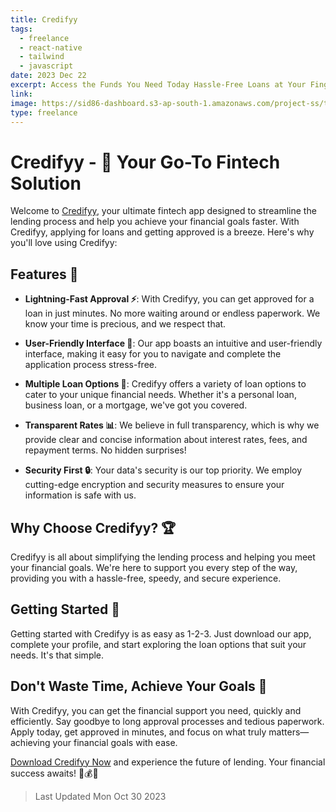 ```yaml
---
title: Credifyy
tags:
  - freelance
  - react-native
  - tailwind
  - javascript
date: 2023 Dec 22
excerpt: Access the Funds You Need Today Hassle-Free Loans at Your Fingertips
link:
image: https://sid86-dashboard.s3-ap-south-1.amazonaws.com/project-ss/tPmufBaRu7byi5FcbMX46J.jpeg
type: freelance
---
```


<p className=''>

# Credifyy - 🚀 Your Go-To Fintech Solution

Welcome to [Credifyy](https://credifyy.com/), your ultimate fintech app designed to streamline the lending process and help you achieve your financial goals faster. With Credifyy, applying for loans and getting approved is a breeze. Here's why you'll love using Credifyy:

</p>

## Features 🌟

- **Lightning-Fast Approval ⚡**: With Credifyy, you can get approved for a loan in just minutes. No more waiting around or endless paperwork. We know your time is precious, and we respect that.

- **User-Friendly Interface 📲**: Our app boasts an intuitive and user-friendly interface, making it easy for you to navigate and complete the application process stress-free.

- **Multiple Loan Options 💼**: Credifyy offers a variety of loan options to cater to your unique financial needs. Whether it's a personal loan, business loan, or a mortgage, we've got you covered.

- **Transparent Rates 📊**: We believe in full transparency, which is why we provide clear and concise information about interest rates, fees, and repayment terms. No hidden surprises!

- **Security First 🔒**: Your data's security is our top priority. We employ cutting-edge encryption and security measures to ensure your information is safe with us.

## Why Choose Credifyy? 🏆

Credifyy is all about simplifying the lending process and helping you meet your financial goals. We're here to support you every step of the way, providing you with a hassle-free, speedy, and secure experience.

## Getting Started 🚀

Getting started with Credifyy is as easy as 1-2-3. Just download our app, complete your profile, and start exploring the loan options that suit your needs. It's that simple.

<div className="py-5">

## Don't Waste Time, Achieve Your Goals 🎯

With Credifyy, you can get the financial support you need, quickly and efficiently. Say goodbye to long approval processes and tedious paperwork. Apply today, get approved in minutes, and focus on what truly matters—achieving your financial goals with ease.

[Download Credifyy Now](https://credifyy.com) and experience the future of lending. Your financial success awaits! 📱💰🎉

</div>

> Last Updated Mon Oct 30 2023
